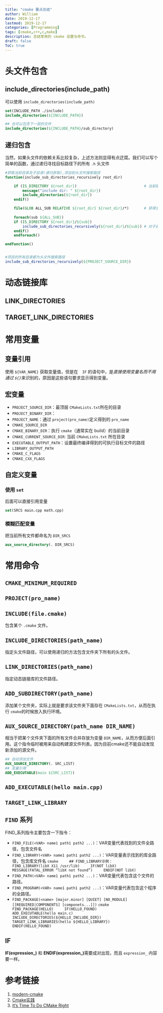 ```yaml
---
title: "cmake 要点总结"
author: William
date: 2019-12-17
lastmod: 2019-12-17
categories: [Programming]
tags: [cmake,c++,c,make]
description: 总结常用的 cmake 设置与命令。 
draft: false
ToC: true
---
```




# 头文件包含

## include_directories(include_path)

可以使用 `include_directories(include_path)`

```cmake
set(INCLUDE_PATH ./include)
include_directories(${INCLUDE_PATH})

## 也可以包含下一层的文件
include_directories(${INCLUDE_PATH}/sub_directory)
```





## 递归包含

当然，如果头文件的依赖关系比较复杂，上述方法则显得有点迂腐。我们可以写个简单的函数，通过递归寻找目标路径下的所有 `.h` 头文件

```cmake
#获取当前目录及子目录(递归获取),添加到头文件搜索路径
function(include_sub_directories_recursively root_dir)

    if (IS_DIRECTORY ${root_dir})                               # 当前路径是一个目录吗，是的话就加入到包含目录
        message("include dir: " ${root_dir})
        include_directories(${root_dir})
    endif()

    file(GLOB ALL_SUB RELATIVE ${root_dir} ${root_dir}/*)       # 获得当前目录下的所有文件，让如ALL_SUB列表中
    
    foreach(sub ${ALL_SUB})
    if (IS_DIRECTORY ${root_dir}/${sub})
        include_sub_directories_recursively(${root_dir}/${sub}) # 对子目录递归调用，包含
    endif()
    endforeach()

endfunction()


#项目的所有目录都为头文件搜索路径
include_sub_directories_recursively(${PROJECT_SOURCE_DIR})
```

# 动态链接库

## LINK_DIRECTORIES

## TARGET_LINK_DIRECTORIES



# 常用变量

## 变量引用

使用 `${VAR_NAME}` 获取变量值，但是在　`IF` 的语句中，是*直接使用变量名而不用通过 `${}`*来识别的，原因是这些语句要求显示得到变量。

## 宏变量

- `PROJECT_SOURCE_DIR`：最顶层 `CMakeLists.txt`所在的目录
- `PROJECT_BINARY_DIR`：
- `PROJECT_NAME`：通过 `project(pro_name)`定义得到的 `pro_name`
- `CMAKE_SOURCE_DIR`
- `CMAKE_BINARY_DIR`：执行 `cmake`（通常实在 build）的当前目录
- `CMAKE_CURRENT_SOURCE_DIR`: 当前 `CMakeLists.txt` 所在目录
- `EXECUTABLE_OUTPUT_PATH`：设置最终编译得到的可执行目标文件的路径
- `LIBRARY_OUTPUT_PATH`
- `CMAKE_C_FLAGS`
- `CMAKE_CXX_FLAGS`

## 自定义变量

### 使用 `set`

后面可以直接引用变量

```cmake
set(SRCS main.cpp math.cpp)
```

### 模糊匹配变量

把当前所有文件都命名为 `DIR_SRCS`

```cmake
aux_source_directory(. DIR_SRCS)
```

# 常用命令

## `CMAKE_MINIMUM_REQUIRED`

## `PROJECT(pro_name)`

## `INCLUDE(file.cmake)`

包含某个 `.cmake` 文件。

## `INCLUDE_DIRECTORIES(path_name)`

指定头文件路径，可以使用递归的方法包含文件夹下所有的头文件。

## `LINK_DIRECTORIES(path_name)`

指定动态链接库的文件路径。

## `ADD_SUBDIRECTORY(path_name)`

添加某个文件夹，实际上就是要求该文件夹下面存在 `CMakeLists.txt`，从而在执行 `cmake`的时候放入执行环境。

## `AUX_SOURCE_DIRECTORY(path_name DIR_NAME)`

相当于把某个文件夹下面的所有文件合并存放为变量 `DIR_NAME`，从而方便后面引用。这个指令临时被用来自动构建源文件列表。因为目前cmake还不能自动发现新添加的源文件。

```cmake
## 自动添加文件
AUX_SOURCE_DIRECTORY(. SRC_LIST)
## 变量引用
ADD_EXECUTABLE(main ${SRC_LIST})
```

## `ADD_EXECUTABLE(hello main.cpp)`

##  `TARGET_LINK_LIBRARY`

## `FIND` 系列

FIND_系列指令主要包含一下指令：

- `FIND_FILE(<VAR> name1 path1 path2 ...)`：VAR变量代表找到的文件全路径，包含文件名
- `FIND_LIBRARY(<VAR> name1 path1 path2 ...)`：VAR变量表示找到的库全路径，包含库文件名
    ```cmake
	## FIND_LIBRARY示例：
	FIND_LIBRARY(libX X11 /usr/lib)
	IF(NOT libX)
	MESSAGE(FATAL_ERROR “libX not found”)
	ENDIF(NOT libX)
	```
- `FIND_PATH(<VAR> name1 path1 path2 ...)`：VAR变量代表包含这个文件的路径。
- `FIND_PROGRAM(<VAR> name1 path1 path2 ...)`：VAR变量代表包含这个程序的全路径。
- `FIND_PACKAGE(<name> [major.minor] [QUIET] [NO_MODULE][[REQUIRED|COMPONENTS] [componets...]])`
    ```cmake
    FIND_PACKAGE(HELLO)
    IF(HELLO_FOUND)
    	ADD_EXECUTABLE(hello main.c)
        INCLUDE_DIRECTORIES(${HELLO_INCLUDE_DIR})
        TARGET_LINK_LIBRARIES(hello ${HELLO_LIBRARY})
    ENDIF(HELLO_FOUND)
    ```

## IF

**IF(expression_)** 和 **ENDIF(expression_)**需要成对出现，而且 `expression_` 内容要一样。

# 参考链接

1. [modern-cmake](https://cliutils.gitlab.io/modern-cmake/modern-cmake.pdf)
2. [Cmake实践](http://file.ncnynl.com/ros/CMake%20Practice.pdf)
3. [It's Time To Do CMake Right](https://pabloariasal.github.io/2018/02/19/its-time-to-do-cmake-right/)

